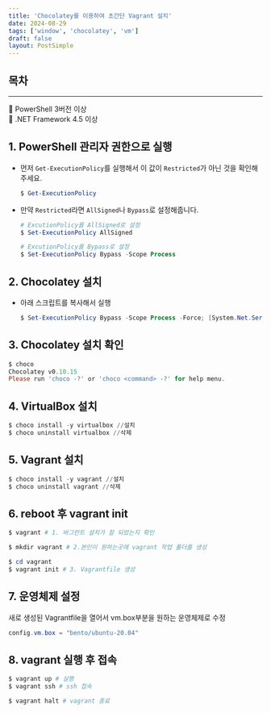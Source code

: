 ```yaml
---
title: 'Chocolatey를 이용하여 초간단 Vagrant 설치'
date: 2024-08-29
tags: ['window', 'chocolatey', 'vm']
draft: false
layout: PostSimple
---
```


## 목차

<TOCInline toc={props.toc} exclude="목차"/>

---

📌 PowerShell 3버전 이상<br/>
📌 .NET Framework 4.5 이상

## 1. PowerShell 관리자 권한으로 실행

- 먼저 `Get-ExecutionPolicy`를 실행해서 이 값이 `Restricted`가 아닌 것을 확인해주세요.

  ```powershell
  $ Get-ExecutionPolicy
  ```

- 만약 `Restricted`라면 `AllSigned`나 `Bypass`로 설정해줍니다.

  ```powershell
  # ExcutionPolicy를 AllSigned로 설정
  $ Set-ExecutionPolicy AllSigned

  # ExcutionPolicy를 Bypass로 설정
  $ Set-ExecutionPolicy Bypass -Scope Process
  ```

## 2. Chocolatey 설치

- 아래 스크립트를 복사해서 실행
  ```powershell
  $ Set-ExecutionPolicy Bypass -Scope Process -Force; [System.Net.ServicePointManager]::SecurityProtocol = [System.Net.ServicePointManager]::SecurityProtocol -bor 3072; iex ((New-Object System.Net.WebClient).DownloadString('https://community.chocolatey.org/install.ps1'))
  ```

## 3. Chocolatey 설치 확인

```powershell
$ choco
Chocolatey v0.10.15
Please run 'choco -?' or 'choco <command> -?' for help menu.
```

## 4. VirtualBox 설치

```powershell
$ choco install -y virtualbox //설치
$ choco uninstall virtualbox //삭제
```

## 5. Vagrant 설치

```powershell
$ choco install -y vagrant //설치
$ choco uninstall vagrant //삭제
```

## 6. reboot 후 vagrant init

```powershell
$ vagrant # 1. 바그란트 설치가 잘 되었는지 확인

$ mkdir vagrant # 2.본인이 원하는곳에 vagrant 작업 폴더를 생성

$ cd vagrant
$ vagrant init # 3. Vagrantfile 생성
```

## 7. 운영체제 설정

새로 생성된 Vagrantfile을 열어서 vm.box부분을 원하는 운영체제로 수정

```powershell
config.vm.box = "bento/ubuntu-20.04"
```

## 8. vagrant 실행 후 접속

```powershell
$ vagrant up # 실행
$ vagrant ssh # ssh 접속

$ vagrant halt # vagrant 종료
```

